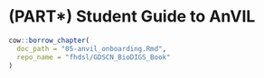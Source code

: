 # (PART\*) Student Guide to AnVIL {-}

:::: {.borrowed_chunk}
```r
cow::borrow_chapter(
  doc_path = "05-anvil_onboarding.Rmd",
  repo_name = "fhdsl/GDSCN_BioDIGS_Book"
)
```
::::
